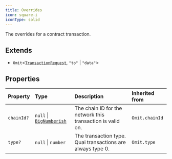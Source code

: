 ```yaml
---
title: Overrides
icon: square-i
iconType: solid
---
```


The overrides for a contract transaction.

## Extends

- `Omit`\<[`TransactionRequest`](/sdk/content/type-aliases/TransactionRequest), `"to"` \| `"data"`\>

## Properties

| Property | Type | Description | Inherited from |
| :------ | :------ | :------ | :------ |
| `chainId?` | `null` \| [`BigNumberish`](/sdk/content/type-aliases/BigNumberish) | The chain ID for the network this transaction is valid on. | `Omit.chainId` |
| `type?` | `null` \| `number` | The transaction type. Quai transactions are always type 0. | `Omit.type` |
